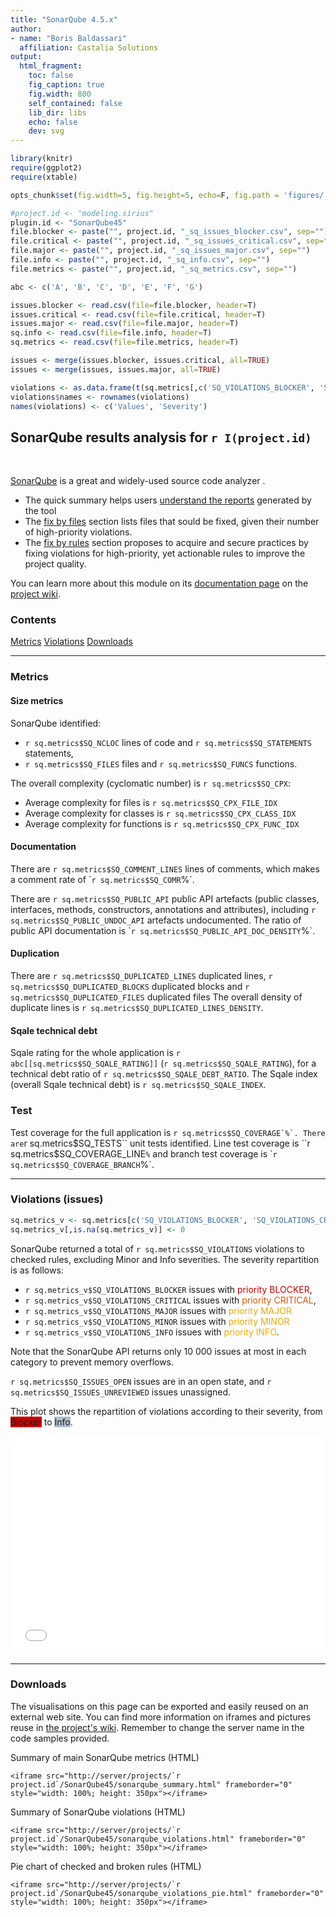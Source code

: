 ```yaml
---
title: "SonarQube 4.5.x"
author:
- name: "Boris Baldassari"
  affiliation: Castalia Solutions
output:
  html_fragment:
    toc: false
    fig_caption: true
    fig.width: 800
    self_contained: false
    lib_dir: libs
    echo: false
    dev: svg
---
```


```r

library(knitr)
require(ggplot2)
require(xtable)

opts_chunk$set(fig.width=5, fig.height=5, echo=F, fig.path = 'figures/')

#project.id <- "modeling.sirius"
plugin.id <- "SonarQube45"
file.blocker <- paste("", project.id, "_sq_issues_blocker.csv", sep="")
file.critical <- paste("", project.id, "_sq_issues_critical.csv", sep="")
file.major <- paste("", project.id, "_sq_issues_major.csv", sep="")
file.info <- paste("", project.id, "_sq_info.csv", sep="")
file.metrics <- paste("", project.id, "_sq_metrics.csv", sep="")

abc <- c('A', 'B', 'C', 'D', 'E', 'F', 'G')

issues.blocker <- read.csv(file=file.blocker, header=T)
issues.critical <- read.csv(file=file.critical, header=T)
issues.major <- read.csv(file=file.major, header=T)
sq.info <- read.csv(file=file.info, header=T)
sq.metrics <- read.csv(file=file.metrics, header=T)

issues <- merge(issues.blocker, issues.critical, all=TRUE)
issues <- merge(issues, issues.major, all=TRUE)

violations <- as.data.frame(t(sq.metrics[,c('SQ_VIOLATIONS_BLOCKER', 'SQ_VIOLATIONS_CRITICAL', 'SQ_VIOLATIONS_MAJOR', 'SQ_VIOLATIONS_MINOR', 'SQ_VIOLATIONS_INFO')]))
violations$names <- rownames(violations)
names(violations) <- c('Values', 'Severity')
```

## SonarQube results analysis for `r I(project.id)`

<br />

<div class="row"><div class="col-sm-7">

[SonarQube](http://www.sonarqube.org/) is a great and widely-used source code analyzer .

* The quick summary helps users <a href="#summary">understand the reports</a> generated by the tool
* The <a href="#improve-project-files">fix by files</a> section lists files that sould be fixed, given their number of high-priority violations.
* The <a href="#improve-project-rules">fix by rules</a> section proposes to acquire and secure practices by fixing violations for high-priority, yet actionable rules to improve the project quality.

You can learn more about this module on its [documentation page](https://bitbucket.org/BorisBaldassari/alambic/wiki/Plugins/3.x/PMD%20Analysis) on the [project wiki](https://bitbucket.org/BorisBaldassari/alambic/wiki/).

</div><div class="col-sm-4">
  <div class="panel panel-default">
  <div class="panel-heading"><h3 class="panel-title">Contents</h3></div>
  <div class="list-group">
  <a href="#metrics" class="list-group-item">Metrics</a>
  <a href="#issues" class="list-group-item">Violations</a>
  <a href="#downloads" class="list-group-item">Downloads</a>
  </div>
  </div>
</div></div>

-----

### <a name="metrics"></a>Metrics

<div class="row"><div class="col-sm-6">

#### Size metrics

SonarQube identified:

* ``r sq.metrics$SQ_NCLOC`` lines of code and ``r sq.metrics$SQ_STATEMENTS`` statements,
* ``r sq.metrics$SQ_FILES`` files and ``r sq.metrics$SQ_FUNCS`` functions.

The overall complexity (cyclomatic number) is ``r sq.metrics$SQ_CPX``:

* Average complexity for files is ``r sq.metrics$SQ_CPX_FILE_IDX``
* Average complexity for classes is ``r sq.metrics$SQ_CPX_CLASS_IDX``
* Average complexity for functions is ``r sq.metrics$SQ_CPX_FUNC_IDX``

#### Documentation

There are ``r sq.metrics$SQ_COMMENT_LINES`` lines of comments, which makes a comment rate of ``r sq.metrics$SQ_COMR`%`.

There are ``r sq.metrics$SQ_PUBLIC_API`` public API artefacts (public classes, interfaces, methods, constructors, annotations and attributes), including ``r sq.metrics$SQ_PUBLIC_UNDOC_API`` artefacts undocumented. The ratio of public API documentation is ``r sq.metrics$SQ_PUBLIC_API_DOC_DENSITY`%`.

#### Duplication

There are ``r sq.metrics$SQ_DUPLICATED_LINES`` duplicated lines, ``r sq.metrics$SQ_DUPLICATED_BLOCKS`` duplicated blocks and ``r sq.metrics$SQ_DUPLICATED_FILES`` duplicated files The overall density of duplicate lines is ``r sq.metrics$SQ_DUPLICATED_LINES_DENSITY``.

#### Sqale technical debt

Sqale rating for the whole application is ``r abc[[sq.metrics$SQ_SQALE_RATING]]`` (`r sq.metrics$SQ_SQALE_RATING`), for a technical debt ratio of ``r sq.metrics$SQ_SQALE_DEBT_RATIO``. The Sqale index (overall Sqale technical debt) is ``r sq.metrics$SQ_SQALE_INDEX``.

</div><div class="col-sm-6">

### Test

Test coverage for the full application is ``r sq.metrics$SQ_COVERAGE`%`. There are ``r sq.metrics$SQ_TESTS`` unit tests identified. Line test coverage is ``r sq.metrics$SQ_COVERAGE_LINE`%` and branch test coverage is ``r sq.metrics$SQ_COVERAGE_BRANCH`%`.

</div></div>

-----

### <a name="issues"></a>Violations (issues)

<div class="row"><div class="col-sm-6">

```r
sq.metrics_v <- sq.metrics[c('SQ_VIOLATIONS_BLOCKER', 'SQ_VIOLATIONS_CRITICAL', 'SQ_VIOLATIONS_MAJOR', 'SQ_VIOLATIONS_MINOR', 'SQ_VIOLATIONS_INFO')]
sq.metrics_v[,is.na(sq.metrics_v)] <- 0
```

SonarQube returned a total of ``r sq.metrics$SQ_VIOLATIONS`` violations to checked rules, excluding Minor and Info severities. The severity repartition is as follows:

* ``r sq.metrics_v$SQ_VIOLATIONS_BLOCKER`` issues with <span style="color: #CC0000">priority BLOCKER</span>,
* ``r sq.metrics_v$SQ_VIOLATIONS_CRITICAL`` issues with <span style="color: #DD5500">priority CRITICAL</span>,
* ``r sq.metrics_v$SQ_VIOLATIONS_MAJOR`` issues with <span style="color: #EEAA00">priority MAJOR</span>
* ``r sq.metrics_v$SQ_VIOLATIONS_MINOR`` issues with <span style="color: #EEAA00">priority MINOR</span>
* ``r sq.metrics_v$SQ_VIOLATIONS_INFO`` issues with <span style="color: #EEAA00">priority INFO</span>.

Note that the SonarQube API returns only 10 000 issues at most in each category to prevent memory overflows.

``r sq.metrics$SQ_ISSUES_OPEN`` issues are in an open state, and ``r sq.metrics$SQ_ISSUES_UNREVIEWED`` issues unassigned.

</div><div class="col-sm-6">

This plot shows the repartition of violations according to their severity, from <span class="label" style="background-color: #CC0000">Blocker</span> to <span class="label" style="background-color: #ADBECF">Info</span>.

<iframe src="/projects/`r project.id`/SonarQube45/sonarqube_violations_pie.html" frameborder="0" style="width: 100%; height: 350px"></iframe>

</div></div>

-----

### <a name="downloads"></a>Downloads

The visualisations on this page can be exported and easily reused on an external web site. You can find more information on iframes and pictures reuse in [the project&apos;s wiki](https://bitbucket.org/BorisBaldassari/alambic/wiki/Using_autogenerated_pictures/). Remember to change the server name in the code samples provided.

Summary of main SonarQube metrics (HTML)

    <iframe src="http://server/projects/`r project.id`/SonarQube45/sonarqube_summary.html" frameborder="0" style="width: 100%; height: 350px"></iframe>

Summary of SonarQube violations (HTML)

    <iframe src="http://server/projects/`r project.id`/SonarQube45/sonarqube_violations.html" frameborder="0" style="width: 100%; height: 350px"></iframe>

Pie chart of checked and broken rules (HTML)

    <iframe src="http://server/projects/`r project.id`/SonarQube45/sonarqube_violations_pie.html" frameborder="0" style="width: 100%; height: 350px"></iframe>








